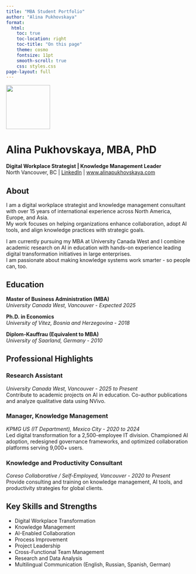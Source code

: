 ```yaml
---
title: "MBA Student Portfolio"
author: "Alina Pukhovskaya"
format:
  html:
    toc: true
    toc-location: right
    toc-title: "On this page"
    theme: cosmo
    fontsize: 11pt
    smooth-scroll: true
    css: styles.css
page-layout: full
---
```

![](images/alina-headshot.jpg){width="120px" .headshot}


# **Alina Pukhovskaya, MBA, PhD**
**Digital Workplace Strategist | Knowledge Management Leader**  
North Vancouver, BC | [LinkedIn](https://www.linkedin.com/in/alinapukhovskaya) | [www.alinapukhovskaya.com](https://alinapukhovskaya.com)



<div class="section-card">

## **About**

I am a digital workplace strategist and knowledge management consultant with over 15 years of international experience across North America, Europe, and Asia.  
My work focuses on helping organizations enhance collaboration, adopt AI tools, and align knowledge practices with strategic goals.  

I am currently pursuing my MBA at University Canada West and I combine academic research on AI in education with hands-on experience leading digital transformation initiatives in large enterprises.  
I am passionate about making knowledge systems work smarter - so people can, too.

</div>

<div class="section-card">

## **Education**

**Master of Business Administration (MBA)**  
*University Canada West, Vancouver* - *Expected 2025*

**Ph.D. in Economics**  
*University of Vitez, Bosnia and Herzegovina* - *2018*

**Diplom-Kauffrau (Equivalent to MBA)**  
*University of Saarland, Germany* - *2010*

</div>

<div class="section-card">

## **Professional Highlights**

### **Research Assistant**  
*University Canada West, Vancouver* - *2025 to Present*  
Contribute to academic projects on AI in education. Co-author publications and analyze qualitative data using NVivo.

### **Manager, Knowledge Management**  
*KPMG US (IT Department), Mexico City* - *2020 to 2024*  
Led digital transformation for a 2,500-employee IT division. Championed AI adoption, redesigned governance frameworks, and optimized collaboration platforms serving 9,000+ users.

### **Knowledge and Productivity Consultant**  
*Coreso Collaborative / Self-Employed, Vancouver* - *2020 to Present*  
Provide consulting and training on knowledge management, AI tools, and productivity strategies for global clients.

</div>

<div class="section-card">

## **Key Skills and Strengths**

- Digital Workplace Transformation  
- Knowledge Management  
- AI-Enabled Collaboration  
- Process Improvement  
- Project Leadership  
- Cross-Functional Team Management  
- Research and Data Analysis  
- Multilingual Communication (English, Russian, Spanish, German)

</div>
